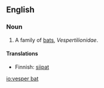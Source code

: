 {{wikipedia}}
==English==

===Noun===
{{en-noun}}

# A family of [[bat|bats]], ''Vespertilionidae''.

====Translations====
{{top}}
*Finnish: [[siippa|siipat]]
{{bottom}}

[[io:vesper bat]]